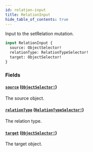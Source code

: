 ```yaml
---
id: relation-input
title: RelationInput
hide_table_of_contents: true
---
```



Input to the setRelation mutation.

```graphql
input RelationInput {
  source: ObjectSelector!
  relationType: RelationTypeSelector!
  target: ObjectSelector!
}
```


### Fields

#### [`source`](#) ([`ObjectSelector!`](/docs/directory-api-reference/schema/inputs/object-selector))

The source object.


#### [`relationType`](#) ([`RelationTypeSelector!`](/docs/directory-api-reference/schema/inputs/relation-type-selector))

The relation type.


#### [`target`](#) ([`ObjectSelector!`](/docs/directory-api-reference/schema/inputs/object-selector))

The target object.




